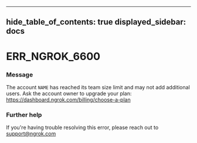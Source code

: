 

---
hide_table_of_contents: true
displayed_sidebar: docs
---


# ERR_NGROK_6600

### Message
The account `NAME` has reached its team size limit and may not add additional users.
Ask the account owner to upgrade your plan: https://dashboard.ngrok.com/billing/choose-a-plan

<ErrorDetails />



### Further help
If you're having trouble resolving this error, please reach out to [support@ngrok.com](mailto:support@ngrok.com?subject=Help%20with%20ERR_NGROK_6600)

